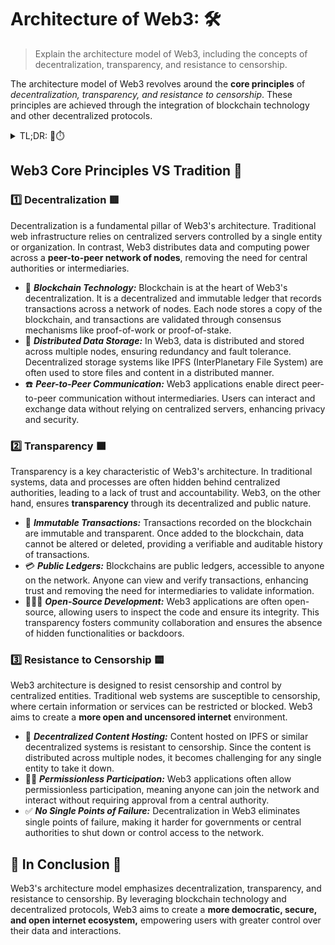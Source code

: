 # Architecture of Web3: 🛠️

> Explain the architecture model of Web3, including the concepts of decentralization, transparency, and resistance to censorship.

The architecture model of Web3 revolves around the **core principles** of _decentralization, transparency, and resistance to censorship_. These principles are achieved through the integration of blockchain technology and other decentralized protocols.

<details>
  <summary>TL;DR: 🥱⏱️</summary>
### Core ideas of Web3

Web3’ll all be built on blockchains, “special computers that anyone can access but no one owns.” Here a few core principles guide Web3 creation.

- Web3 is **decentralized**, instead of large swathes of the internet controlled and owned by centralized entities ownership gets distributed amongst its builders and users;
- Web3 is **permissionless**, everyone has equal access to participate in Web3, and no one gets excluded;
- Web3 has **native payments**, because it uses cryptocurrency for spending and sending money online instead of relying on the outdated infrastructure of banks and payment processors;
- Web3 is **trustless**, it operates using incentives and economic mechanisms instead of relying on trusted third-parties.

 </details>

## Web3 Core Principles VS Tradition 🫡

### 1️⃣ Decentralization 🟥

Decentralization is a fundamental pillar of Web3's architecture. Traditional web infrastructure relies on centralized servers controlled by a single entity or organization. In contrast, Web3 distributes data and computing power across a **peer-to-peer network of nodes**, removing the need for central authorities or intermediaries.

- 🧊 **_Blockchain Technology:_** Blockchain is at the heart of Web3's decentralization. It is a decentralized and immutable ledger that records transactions across a network of nodes. Each node stores a copy of the blockchain, and transactions are validated through consensus mechanisms like proof-of-work or proof-of-stake.
- 💾 **_Distributed Data Storage:_** In Web3, data is distributed and stored across multiple nodes, ensuring redundancy and fault tolerance. Decentralized storage systems like IPFS (InterPlanetary File System) are often used to store files and content in a distributed manner.
- ☎️ **_Peer-to-Peer Communication:_** Web3 applications enable direct peer-to-peer communication without intermediaries. Users can interact and exchange data without relying on centralized servers, enhancing privacy and security.

### 2️⃣ Transparency 🟧

Transparency is a key characteristic of Web3's architecture. In traditional systems, data and processes are often hidden behind centralized authorities, leading to a lack of trust and accountability. Web3, on the other hand, ensures **transparency** through its decentralized and public nature.

- 💸 **_Immutable Transactions:_** Transactions recorded on the blockchain are immutable and transparent. Once added to the blockchain, data cannot be altered or deleted, providing a verifiable and auditable history of transactions.
- 💳 **_Public Ledgers:_** Blockchains are public ledgers, accessible to anyone on the network. Anyone can view and verify transactions, enhancing trust and removing the need for intermediaries to validate information.
- 🧑🏻‍💻 **_Open-Source Development:_** Web3 applications are often open-source, allowing users to inspect the code and ensure its integrity. This transparency fosters community collaboration and ensures the absence of hidden functionalities or backdoors.

### 3️⃣ Resistance to Censorship 🟨

Web3 architecture is designed to resist censorship and control by centralized entities. Traditional web systems are susceptible to censorship, where certain information or services can be restricted or blocked. Web3 aims to create a **more open and uncensored internet** environment.

- 💾 **_Decentralized Content Hosting:_** Content hosted on IPFS or similar decentralized systems is resistant to censorship. Since the content is distributed across multiple nodes, it becomes challenging for any single entity to take it down.
- 👍🏼 **_Permissionless Participation:_** Web3 applications often allow permissionless participation, meaning anyone can join the network and interact without requiring approval from a central authority.
- ✅ **_No Single Points of Failure:_** Decentralization in Web3 eliminates single points of failure, making it harder for governments or central authorities to shut down or control access to the network.

## 🏁 In Conclusion 🎉

Web3's architecture model emphasizes decentralization, transparency, and resistance to censorship. By leveraging blockchain technology and decentralized protocols, Web3 aims to create a **more democratic, secure, and open internet ecosystem,** empowering users with greater control over their data and interactions.
